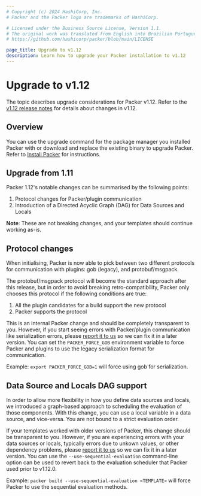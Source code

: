 ```yaml
---
# Copyright (c) 2024 HashiCorp, Inc.
# Packer and the Packer logo are trademarks of HashiCorp.

# Licensed under the Business Source License, Version 1.1.
# The original work was translated from English into Brazilian Portuguese.
# https://github.com/hashicorp/packer/blob/main/LICENSE

page_title: Upgrade to v1.12
description: Learn how to upgrade your Packer installation to v1.12
---
```


# Upgrade to v1.12

The topic describes upgrade considerations for Packer v1.12. Refer to the [v1.12 release notes](/packer/docs/release-notes/v1_12) for details about changes in v1.12.

## Overview

You can use the upgrade command for the package manager you installed Packer with or download and replace the existing binary to upgrade Packer. Refer to [Install Packer](https://developer.hashicorp.com/packer/install) for instructions.

## Upgrade from 1.11

Packer 1.12's notable changes can be summarised by the following points:

1. Protocol changes for Packer/plugin communication
2. Introduction of a Directed Acyclic Graph (DAG) for Data Sources and Locals

**Note**: These are not breaking changes, and your templates should continue working as-is.

## Protocol changes

When initialising, Packer is now able to pick between two different protocols for communication with plugins: gob (legacy), and protobuf/msgpack.

The protobuf/msgpack protocol will become the standard approach after this release, but in order to avoid breaking retro-compatibility, Packer only chooses this protocol if the following conditions are true:

1. All the plugin candidates for a build support the new protocol
2. Packer supports the protocol

This is an internal Packer change and should be completely transparent to you.
However, if you start seeing errors with Packer/plugin communication like serialization errors, please [report it to us](https://github.com/hashicorp/packer/issues) so we can fix it in a later version.
You can set the `PACKER_FORCE_GOB` environment variable to force Packer and plugins to use the legacy serialization format for communication.

Example: `export PACKER_FORCE_GOB=1` will force using gob for serialization.

## Data Source and Locals DAG support

In order to allow more flexibility in how you define data sources and locals, we introduced a graph-based approach to scheduling the evaluation of those components.
With this change, you can use a local variable in a data source, and vice-versa. You are not bound to a strict evaluation order.

If your templates worked with older versions of Packer, this change should be transparent to you.
However, if you are experiencing errors with your data sources or locals, typically errors due to unkown values, or other dependency problems, please [report it to us](https://github.com/hashicorp/packer/issues) so we can fix it in a later version.
You can use the `--use-sequential-evaluation` command-line option can be used to revert back to the evaluation scheduler that Packer used prior to v1.12.0.

Example: `packer build --use-sequential-evaluation <TEMPLATE>` will force Packer to use the sequential evaluation methods.
